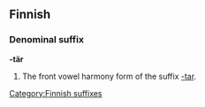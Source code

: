 ==Finnish==

===Denominal suffix===
'''-tär'''

# The front vowel harmony form of the suffix [[-tar#Finnish|-tar]].
[[Category:Finnish suffixes]]
